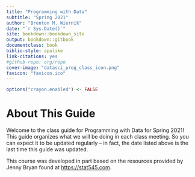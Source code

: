 ```yaml
---
title: "Programming with Data"
subtitle: "Spring 2021"
author: "Brenton M. Wiernik"
date: "`r Sys.Date()`"
site: bookdown::bookdown_site
output: bookdown::gitbook
documentclass: book
biblio-style: apalike
link-citations: yes
#github-repo: org/repo
cover-image: "datasci_prog_class_icon.png"
favicon: "favicon.ico"
---
```


```r
options("crayon.enabled") <- FALSE
```


# About This Guide {-}

Welcome to the class guide for Programming with Data for Spring 2021! 
This guide organizes what we will be doing in each class meeting. 
So you can expect it to be updated regularly -- in fact, the date listed above is the last time this guide was updated. 

This course was developed in part based on the resources provided by Jenny Bryan found at <https://stat545.com>.
